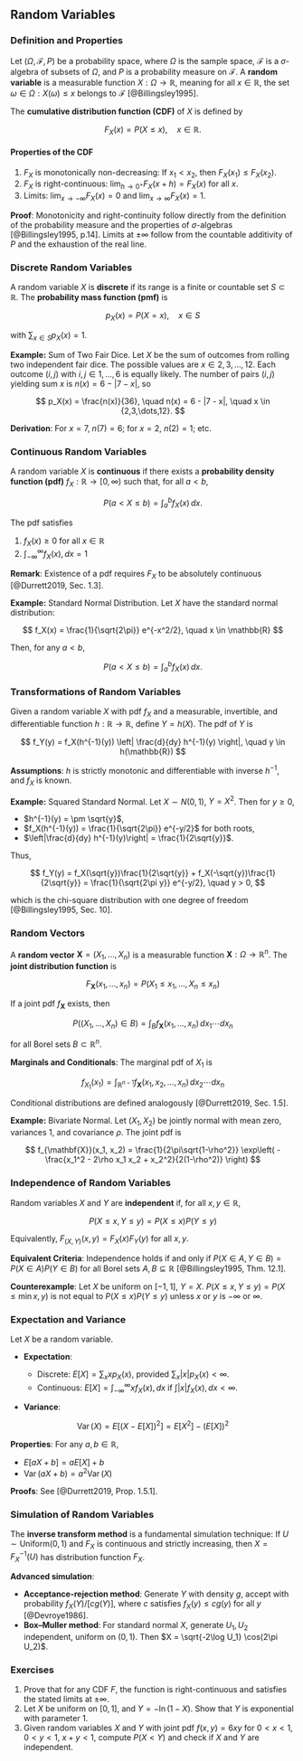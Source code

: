 ## Random Variables

### Definition and Properties

Let $(\Omega, \mathcal{F}, P)$ be a probability space, where $\Omega$ is the sample space, $\mathcal{F}$ is a $\sigma$-algebra of subsets of $\Omega$, and $P$ is a probability measure on $\mathcal{F}$.
A **random variable** is a measurable function $X: \Omega \to \mathbb{R}$, meaning for all $x \in \mathbb{R}$, the set ${\omega \in \Omega : X(\omega) \leq x}$ belongs to $\mathcal{F}$ [@Billingsley1995].

The **cumulative distribution function (CDF)** of $X$ is defined by

$$
F_X(x) = P(X \leq x), \quad x \in \mathbb{R}.
$$

#### Properties of the CDF

1. $F_X$ is monotonically non-decreasing: If $x_1 < x_2$, then $F_X(x_1) \leq F_X(x_2)$.
2. $F_X$ is right-continuous: $\lim_{h \to 0^+} F_X(x+h) = F_X(x)$ for all $x$.
3. Limits: $\lim_{x \to -\infty} F_X(x) = 0$ and $\lim_{x \to \infty} F_X(x) = 1$.

**Proof**:
Monotonicity and right-continuity follow directly from the definition of the probability measure and the properties of $\sigma$-algebras [@Billingsley1995, p.14].
Limits at $\pm\infty$ follow from the countable additivity of $P$ and the exhaustion of the real line.

### Discrete Random Variables

A random variable $X$ is **discrete** if its range is a finite or countable set $S \subset \mathbb{R}$. The **probability mass function (pmf)** is

$$
p_X(x) = P(X = x), \quad x \in S
$$

with $\sum_{x \in S} p_X(x) = 1$.

**Example:** Sum of Two Fair Dice. Let $X$ be the sum of outcomes from rolling two independent fair dice. The possible values are $x \in {2, 3, \dots, 12}$.
Each outcome $(i, j)$ with $i, j \in {1,\dots,6}$ is equally likely. The number of pairs $(i,j)$ yielding sum $x$ is $n(x) = 6 - |7 - x|$, so

$$
p_X(x) = \frac{n(x)}{36}, \quad n(x) = 6 - |7 - x|, \quad x \in {2,3,\dots,12}.
$$

**Derivation**: For $x=7$, $n(7)=6$; for $x=2$, $n(2)=1$; etc.

### Continuous Random Variables

A random variable $X$ is **continuous** if there exists a **probability density function (pdf)** $f_X:\mathbb{R}\to[0,\infty)$ such that, for all $a < b$,

$$
P(a < X \leq b) = \int_a^b f_X(x)\,dx.
$$

The pdf satisfies

1. $f_X(x) \geq 0$ for all $x \in \mathbb{R}$
2. $\int_{-\infty}^{\infty} f_X(x),dx = 1$

**Remark**: Existence of a pdf requires $F_X$ to be absolutely continuous [@Durrett2019, Sec. 1.3].

**Example:** Standard Normal Distribution. Let $X$ have the standard normal distribution:

$$
f_X(x) = \frac{1}{\sqrt{2\pi}} e^{-x^2/2}, \quad x \in \mathbb{R}
$$

Then, for any $a < b$,

$$
P(a < X \leq b) = \int_a^b f_X(x)\,dx.
$$

### Transformations of Random Variables

Given a random variable $X$ with pdf $f_X$ and a measurable, invertible, and differentiable function $h:\mathbb{R}\to\mathbb{R}$, define $Y = h(X)$. The pdf of $Y$ is

$$
f_Y(y) = f_X(h^{-1}(y)) \left| \frac{d}{dy} h^{-1}(y) \right|, \quad y \in h(\mathbb{R})
$$

**Assumptions**: $h$ is strictly monotonic and differentiable with inverse $h^{-1}$, and $f_X$ is known.

**Example:** Squared Standard Normal. Let $X \sim N(0,1)$, $Y = X^2$. Then for $y \geq 0$,

* $h^{-1}(y) = \pm \sqrt{y}$,
* $f_X(h^{-1}(y)) = \frac{1}{\sqrt{2\pi}} e^{-y/2}$ for both roots,
* $\left|\frac{d}{dy} h^{-1}(y)\right| = \frac{1}{2\sqrt{y}}$.

Thus,

$$
f_Y(y) = f_X(\sqrt{y})\frac{1}{2\sqrt{y}} + f_X(-\sqrt{y})\frac{1}{2\sqrt{y}} = \frac{1}{\sqrt{2\pi y}} e^{-y/2}, \quad y > 0,
$$

which is the chi-square distribution with one degree of freedom [@Billingsley1995, Sec. 10].

### Random Vectors

A **random vector** $\mathbf{X} = (X_1, \dots, X_n)$ is a measurable function $\mathbf{X}:\Omega \to \mathbb{R}^n$. The **joint distribution function** is

$$
F_{\mathbf{X}}(x_1, \dots, x_n) = P(X_1 \leq x_1, \dots, X_n \leq x_n)
$$

If a joint pdf $f_{\mathbf{X}}$ exists, then

$$
P((X_1, \dots, X_n) \in B) = \int_{B} f_{\mathbf{X}}(x_1, \dots, x_n)\,dx_1 \cdots dx_n
$$

for all Borel sets $B \subset \mathbb{R}^n$.

**Marginals and Conditionals**: The marginal pdf of $X_1$ is

$$
f_{X_1}(x_1) = \int_{\mathbb{R}^{n-1}} f_{\mathbf{X}}(x_1, x_2, \dots, x_n)\,dx_2 \cdots dx_n
$$

Conditional distributions are defined analogously [@Durrett2019, Sec. 1.5].

**Example:** Bivariate Normal. Let $(X_1, X_2)$ be jointly normal with mean zero, variances $1$, and covariance $\rho$. The joint pdf is

$$
f_{\mathbf{X}}(x_1, x_2) = \frac{1}{2\pi\sqrt{1-\rho^2}} \exp\left( -\frac{x_1^2 - 2\rho x_1 x_2 + x_2^2}{2(1-\rho^2)} \right)
$$

### Independence of Random Variables

Random variables $X$ and $Y$ are **independent** if, for all $x,y \in \mathbb{R}$,

$$
P(X \leq x, Y \leq y) = P(X \leq x) P(Y \leq y)
$$

Equivalently, $F_{(X,Y)}(x,y) = F_X(x) F_Y(y)$ for all $x, y$.

**Equivalent Criteria**: Independence holds if and only if $P(X \in A, Y \in B) = P(X \in A)P(Y \in B)$ for all Borel sets $A, B \subseteq \mathbb{R}$ [@Billingsley1995, Thm. 12.1].

**Counterexample**: Let $X$ be uniform on $[-1,1]$, $Y=X$. $P(X \leq x, Y \leq y) = P(X \leq \min{x, y})$ is not equal to $P(X \leq x)P(Y \leq y)$ unless $x$ or $y$ is $-\infty$ or $\infty$.

### Expectation and Variance

Let $X$ be a random variable.

* **Expectation**:

  * Discrete: $E[X] = \sum_{x} x p_X(x)$, provided $\sum_x |x| p_X(x) < \infty$.
  * Continuous: $E[X] = \int_{-\infty}^\infty x f_X(x),dx$ if $\int |x| f_X(x),dx < \infty$.

* **Variance**:

$$
\operatorname{Var}(X) = E\left[(X - E[X])^2\right] = E[X^2] - (E[X])^2
$$

**Properties**: For any $a,b \in \mathbb{R}$,

* $E[aX + b] = aE[X] + b$
* $\operatorname{Var}(aX + b) = a^2 \operatorname{Var}(X)$

**Proofs**: See [@Durrett2019, Prop. 1.5.1].

### Simulation of Random Variables

The **inverse transform method** is a fundamental simulation technique:
If $U \sim \text{Uniform}(0,1)$ and $F_X$ is continuous and strictly increasing, then $X = F_X^{-1}(U)$ has distribution function $F_X$.

**Advanced simulation**:

* **Acceptance-rejection method**: Generate $Y$ with density $g$, accept with probability $f_X(Y)/[c g(Y)]$, where $c$ satisfies $f_X(y) \leq c g(y)$ for all $y$ [@Devroye1986].
* **Box–Muller method**: For standard normal $X$, generate $U_1, U_2$ independent, uniform on $(0,1)$. Then $X = \sqrt{-2\log U_1} \cos(2\pi U_2)$.

### Exercises

1. Prove that for any CDF $F$, the function is right-continuous and satisfies the stated limits at $\pm\infty$.
2. Let $X$ be uniform on $[0,1]$, and $Y = -\ln(1-X)$. Show that $Y$ is exponential with parameter $1$.
3. Given random variables $X$ and $Y$ with joint pdf $f(x,y) = 6xy$ for $0 < x < 1$, $0 < y < 1$, $x+y < 1$, compute $P(X < Y)$ and check if $X$ and $Y$ are independent.

